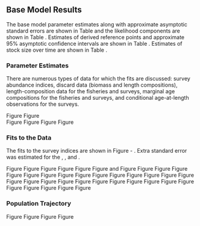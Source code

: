 ## Base Model Results

The base model parameter estimates along with approximate asymptotic standard errors are shown in Table \ref{tab:params} and the likelihood components are shown in Table \ref{tab:likes}. Estimates of derived reference points and approximate 95% asymptotic confidence intervals are shown in Table \ref{tab:referenceES}. Estimates of stock size over time are shown in Table \ref{tab:timeseries}. 

### Parameter Estimates

There are numerous types of data for which the fits are discussed: survey abundance indices, discard data (biomass and length compositions), length-composition data for the fisheries and surveys, marginal age compositions for the fisheries and surveys, and conditional age-at-length observations for the surveys.
   
Figure \ref{fig:selex}
Figure \ref{fig:retention}  
Figure \ref{fig:bh-curve}
Figure \ref{fig:recruits}
Figure \ref{fig:rec-devs}
Figure \ref{fig:bias-adj}


### Fits to the Data

The fits to the survey indices are shown in Figure \ref{fig:wcgbt-index-fit} - \ref{fig:nwslope-index-fit}.  Extra standard error was estimated for the \gls{s-tri}, \gls{s-nwslope}, and \gls{s-aslope}.

Figure \ref{fig:ca-disc-fit}
Figure \ref{fig:orwa-disc-fit}
Figure \ref{fig:ca-disc-mbw-fit}
Figure \ref{fig:orwa-disc-mbw-fit}
Figure \ref{fig:ca-disc-len-fit}
Figure \ref{fig:orwa-disc-len-fit-1} and \ref{fig:orwa-disc-len-fit-2}
Figure \ref{fig:ca-disc-pearson}
Figure \ref{fig:orwa-disc-pearson}
Figure \ref{fig:ca-pearson}
Figure \ref{fig:ca-mean-len}
Figure \ref{fig:agg-fits}
Figure \ref{fig:orwa-pearson}
Figure \ref{fig:ca-pearson-age}
Figure \ref{fig:ca-mean-age}
Figure \ref{fig:agg-age-fits}
Figure \ref{fig:orwa-pearson}
Figure \ref{fig:orwa-mean-len}
Figure \ref{fig:orwa-pearson-age}
Figure \ref{fig:orwa-mean-age}
Figure \ref{fig:tri-pearson}
Figure \ref{fig:tri-mean-len}
Figure \ref{fig:afsc-pearson}
Figure \ref{fig:afsc-mean-len}
Figure \ref{fig:nwslope-pearson}
Figure \ref{fig:nwslope-mean-len}
Figure \ref{fig:nwslope-mean-caal}
Figure \ref{fig:nwslope-caal-fit-1}
Figure \ref{fig:nwslope-caal-fit-2}
Figure \ref{fig:wcgbt-pearson}
Figure \ref{fig:wcgbt-mean-len}
Figure \ref{fig:wcgbt-mean-age}
Figure \ref{fig:wcgbt-caal-fit-1}
Figure \ref{fig:wcgbt-caal-fit-2}
Figure \ref{fig:wcgbt-caal-fit-3}
Figure \ref{fig:wcgbt-caal-fit-4}
Figure \ref{fig:wcgbt-caal-fit-5}
Figure \ref{fig:wcgbt-caal-fit-6}


### Population Trajectory

Figure \ref{fig:ssb}
Figure \ref{fig:tot-bio}
Figure \ref{fig:depl}
Figure \ref{fig:unavail-bio}
   


